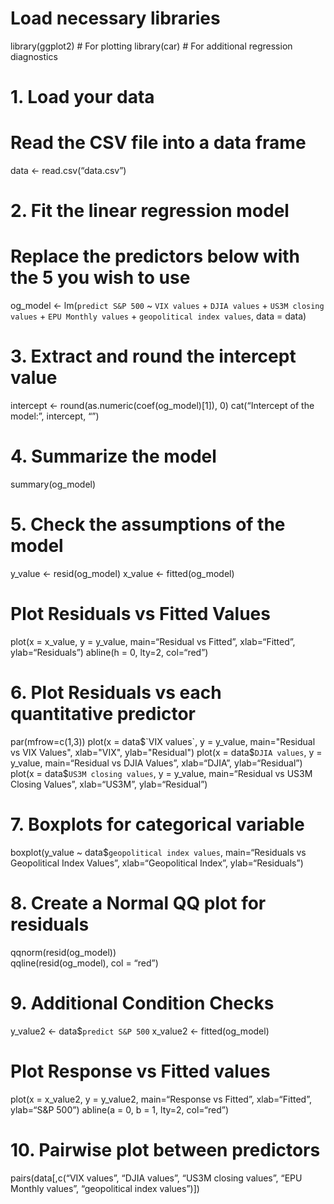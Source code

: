 # Load necessary libraries
library(ggplot2)  # For plotting
library(car)      # For additional regression diagnostics

# 1. Load your data
# Read the CSV file into a data frame
data <- read.csv("data.csv")

# 2. Fit the linear regression model
# Replace the predictors below with the 5 you wish to use
og_model <- lm(`predict S&P 500` ~ `VIX values` + `DJIA values` + `US3M closing values` + `EPU Monthly values` + `geopolitical index values`, data = data)

# 3. Extract and round the intercept value
intercept <- round(as.numeric(coef(og_model)[1]), 0)
cat("Intercept of the model:", intercept, "\n")

# 4. Summarize the model
summary(og_model)

# 5. Check the assumptions of the model
y_value <- resid(og_model)
x_value <- fitted(og_model)

# Plot Residuals vs Fitted Values
plot(x = x_value, y = y_value, main="Residual vs Fitted", xlab="Fitted", ylab="Residuals")
abline(h = 0, lty=2, col="red")

# 6. Plot Residuals vs each quantitative predictor
par(mfrow=c(1,3))
plot(x = data$`VIX values`, y = y_value, main="Residual vs VIX Values", xlab="VIX", ylab="Residual")
plot(x = data$`DJIA values`, y = y_value, main="Residual vs DJIA Values", xlab="DJIA", ylab="Residual")
plot(x = data$`US3M closing values`, y = y_value, main="Residual vs US3M Closing Values", xlab="US3M", ylab="Residual")

# 7. Boxplots for categorical variable
boxplot(y_value ~ data$`geopolitical index values`, main="Residuals vs Geopolitical Index Values", xlab="Geopolitical Index", ylab="Residuals")

# 8. Create a Normal QQ plot for residuals
qqnorm(resid(og_model))  
qqline(resid(og_model), col = "red")  

# 9. Additional Condition Checks
y_value2 <- data$`predict S&P 500`
x_value2 <- fitted(og_model)

# Plot Response vs Fitted values
plot(x = x_value2, y = y_value2, main="Response vs Fitted", xlab="Fitted", ylab="S&P 500")
abline(a = 0, b = 1, lty=2, col="red")

# 10. Pairwise plot between predictors
pairs(data[,c("VIX values", "DJIA values", "US3M closing values", "EPU Monthly values", "geopolitical index values")])